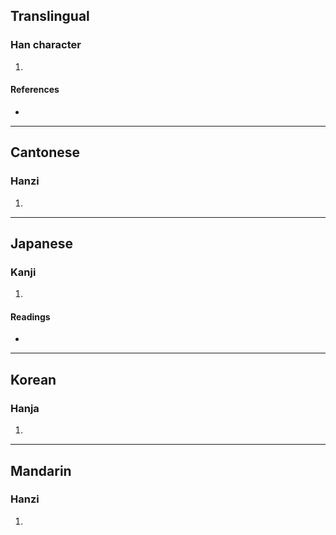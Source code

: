 {{character info/new}}
==Translingual==

===Han character===
{{Han char|rn=20|rad=勹|as=10|sn=12|four=27620|canj=PTOR|ids=⿹勹荅}}

# {{defn|Han|sort=勹10}}

====References====
* {{Han ref|kx=0152.010|dkj=02552|dj=0341.240|hdz=10260.120|uh=5312|ud=21266|bh=D862|bd=55394}}

----

==Cantonese==

===Hanzi===
{{yue-hanzi|jyut=|y=daap3}}

# {{defn|lang=yue|sort=勹10}}

----

==Japanese==

===Kanji===
{{ja-kanji|grade=|rs=勹10}}

# {{defn|lang=ja|sort=勹10}}

====Readings====
* {{ja-readings|on=[[とう]] (tō)|kun=}}

----

==Korean==

===Hanja===
{{ko-hanja|hangeul=답|rv=dap|mr=tap}}

# {{defn|lang=ko|sort=勹10}}

----

==Mandarin==

===Hanzi===
{{cmn-hanzi|pin=[[dá]] ([[da2]])|wg=ta<sup>2</sup>}}

# {{defn|lang=cmn|sort=勹10}}